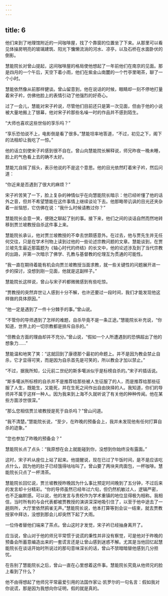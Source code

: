 ```yaml
---
---
---
```

title: 6
---



他们来到了地理馆附近的一间咖啡屋，找了个靠窗的位置坐了下来。从那里可以看见体操房明亮的玻璃建筑、阳光下慵懒流淌的河水、凉亭，以及石桥在水面卧伏的倒影。

慧能院长对曾山提起，这间咖啡屋的格局使他想起了一年前他们在南京的见面。那是四月的一个午后，天空下着小雨，他们在紫金山南麓的一个竹亭里喝茶，聊了一个小时。

慧能依然像从前那样健谈。曾山留意到，他在说话的时候，眼睛却一刻不停地打量着宋子衿，仿佛他脸上的表情引动了他强烈的好奇心。

过了一会儿，慧能对宋子衿说，尽管他们目前还只是第一次见面，但由于他的小说被大量地搬上了银幕，他对宋子衿那些名噪一时的作品并不感到陌生。

“大师也喜欢这些世俗的享乐吗？”

“享乐恐怕说不上，电影倒是看了很多。”慧能坦率地答道，“不过，初见之下，阁下的法相却让我吃了一惊。”

他的话立刻使宋子衿感到很不自在。曾山向慧能院长解释说，师兄昨夜一晚未睡，脸上的气色看上去的确不太好。

慧能兀自摇了摇头，表示他说的不是这个意思。他的目光依然盯着宋子衿，然后问道：

“你近来是否遇到了很大的麻烦？”

宋子衿苦笑了一下，脸上复杂的神情似乎在向慧能院长暗示：他已经听懂了他的话外之音，但并不希望慧能在这件事情上继续谈论下去。他那略带讥讽的目光还夹杂着一丝恼怒，它仿佛在说：“我什么时候请教过你？”

慧能院长会意一笑，便随之聊起了别的事。接下来，他们之间的谈话自然而然地转移到贾兰坡教授自杀这件事上来。

慧能院长承认，他对贾兰坡教授的不幸去世颇感意外。在过去，他与贾先生并无任何交往，只是在学术刊物上读到过他的一些论述宗教问题的文章。慧能谈到，在贾兰坡先生最近那篇题为《轴心时代的终结》的长文中，他的论述涉及到了当代宗教的出路，并第一次暗示了佛学、孔教与基督教的伦理互为贯通的可能性。

“我一直在期待着能有机会向贾兰坡教授当面求教，就一些关键性的问题展开进一步的探讨，没想到刚一见面，他就是这副样子。”

慧能院长这样说，曾山与宋子衿都微微感到有些吃惊。

“贾教授的突然弃世让人感到十分不解，也许还要过一段时间，我们才能发现他这样做的具体原因。”

“他一定是遇到了一件十分棘手的事。”曾山说。

“不管你的导师遇到了怎样的难题，自杀毕竟不是一条正途。”慧能院长补充说，“你知道，世界上的一切宗教都是排斥自杀的。”

“但教会方面的理由却并不充分。”曾山说，“假如一个人所遭遇到的恐惧超出了他的想象力……”

慧能温和地笑了笑：“这就回到了康德那个最初的命题上。并不是因为教会禁止自杀，它才显得可笑，而是因为自杀首先是可笑的，所以教会才加以禁止。”

“不过，据我所知，公元前二世纪的斯多噶派似乎是标榜自杀的。”宋子衿插话说。

“斯多噶派所标榜的自杀并不是推荐给那些被人生征服了的人，而是推荐给那些征服了人生，既能生，又能死，并在生死之间作出自由抉择的人。我知道，你们的导师并不属于这样一种人。因为我来到上海不久就听说了有关他的种种传闻。他在某些方面涉世很深。”

“那么您相信贾兰坡教授是死于自杀吗？”曾山问道。

“我不清楚。”慧能院长说，“至少，在昨晚的预备会上，我并未发现他有任何打算自杀的迹象。”

“您也参加了昨晚的预备会？”

慧能院长点了点头：“我原想在会上就能碰到你，没想到你始终没有露面。”

这时，宋子衿从座位上站了起来。他提醒说，现在已过了午饭时间，是不是应该吃点什么，因为他的肚子已经饿得咕咕叫了。曾山要了两块夹肉面包，一杯咖啡。慧能院长只点了一杯清茶。

慧能院长回忆说，贾兰坡教授昨晚因为什么事比预定时间晚到了五分钟，不过后来的发言却十分精彩。“你的导师虽然已经年过六旬，但仍然机敏过人，逻辑严密，也不乏幽默感。可以说，他的发言与贵校作为学术重镇的地位显得极为相称。我相信，当时所有的与会代表都被贾教授的演讲深深地吸引住了，以至于他中途去了一趟厕所，大厅里依然鸦雀无声。”慧能院长说，他本打算等到会议一结束，就去贾教授家中拜访，没想到那会儿却突然下起了大雨。

一位侍者替他们端来了茶点。曾山这时才发觉，宋子衿已经抽身离开了。

应当说，曾山对于他的师兄平常惯于说谎的秉性并非没有察觉，可是他对于昨晚的预备会所蓄意编造出来的一套谎言还是让曾山感到迷惑不解。尤其是当他回忆起慧能院长在谈话开始时所说过的那句意味深长的话，曾山不禁暗暗替他感到几分担忧。

在告别了慧能院长之后，曾山一直在心里想着这件事。慧能院长究竟从他师兄的脸上看到了什么？

他不由得想起了他师兄平常最爱引用的法国作家让·凯罗尔的一句名言：假如我对你说谎，那是因为我想向你证明，假的就是真的。